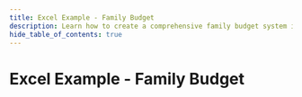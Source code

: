 ```yaml
---
title: Excel Example - Family Budget
description: Learn how to create a comprehensive family budget system in Excel with two linked tables for tracking children's expenses and transfers between parents. This tutorial covers automatic calculations, conditional formatting, visual dashboards, and smart categorization features.
hide_table_of_contents: true
---
```



# Excel Example - Family Budget

<IframeWindow 
    url="/embedded-pages/excel-family-budget-tutorial.html"
    height={1000}
    title="Excel Tutorial Family Budget"
/>